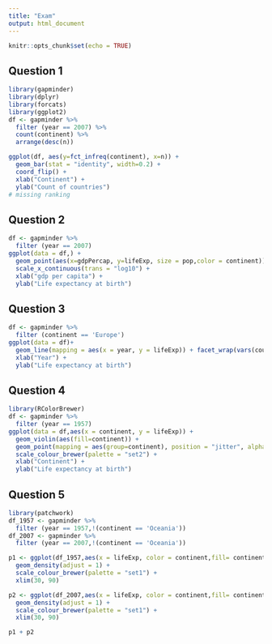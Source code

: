 ```yaml
---
title: "Exam"
output: html_document
---
```


```r
knitr::opts_chunk$set(echo = TRUE)
```

## Question 1
```r
library(gapminder)
library(dplyr)
library(forcats)
library(ggplot2)
df <- gapminder %>%
  filter (year == 2007) %>%
  count(continent) %>% 
  arrange(desc(n))

ggplot(df, aes(y=fct_infreq(continent), x=n)) + 
  geom_bar(stat = "identity", width=0.2) +
  coord_flip() +
  xlab("Continent") + 
  ylab("Count of countries")
# missing ranking
```

## Question 2
```r
df <- gapminder %>%
  filter (year == 2007) 
ggplot(data = df,) +
  geom_point(aes(x=gdpPercap, y=lifeExp, size = pop,color = continent)) +
  scale_x_continuous(trans = "log10") + 
  xlab("gdp per capita") + 
  ylab("Life expectancy at birth")
```

## Question 3
```r
df <- gapminder %>%
  filter (continent == 'Europe') 
ggplot(data = df)+
  geom_line(mapping = aes(x = year, y = lifeExp)) + facet_wrap(vars(country), nrow = 2) + 
  xlab("Year") + 
  ylab("Life expectancy at birth")
```

## Question 4
```r
library(RColorBrewer)
df <- gapminder %>%
  filter (year == 1957) 
ggplot(data = df,aes(x = continent, y = lifeExp)) +
  geom_violin(aes(fill=continent)) +
  geom_point(mapping = aes(group=continent), position = "jitter", alpha = 0.5,color="black") + 
  scale_colour_brewer(palette = "set2") + 
  xlab("Continent") + 
  ylab("Life expectancy at birth")
```

## Question 5
```r
library(patchwork)
df_1957 <- gapminder %>%
  filter (year == 1957,!(continent == 'Oceania'))
df_2007 <- gapminder %>%
  filter (year == 2007,!(continent == 'Oceania'))

p1 <- ggplot(df_1957,aes(x = lifeExp, color = continent,fill= continent)) +
  geom_density(adjust = 1) + 
  scale_colour_brewer(palette = "set1") +
  xlim(30, 90)

p2 <- ggplot(df_2007,aes(x = lifeExp, color = continent,fill= continent)) +
  geom_density(adjust = 1) +
  scale_colour_brewer(palette = "set1") +
  xlim(30, 90)

p1 + p2
```

